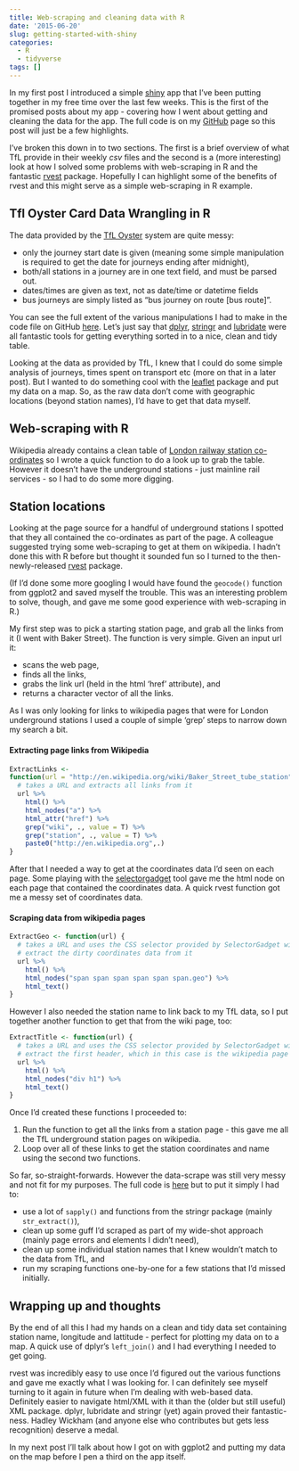```yaml
---
title: Web-scraping and cleaning data with R
date: '2015-06-20'
slug: getting-started-with-shiny
categories:
  - R
  - tidyverse
tags: []  
---
```


In my first post I introduced a simple [shiny](http://shiny.rstudio.com/) app that I've been putting together in my free time over the last few weeks. This is the first of the promised posts about my app - covering how I went about getting and cleaning the data for the app. The full code is on my [GitHub](https://github.com/Jim89/oyster) page so this post will just be a few highlights.

I've broken this down in to two sections. The first is a brief overview of what TfL provide in their weekly _csv_ files and the second is a (more interesting) look at how I solved some problems with web-scraping in R and the fantastic [rvest](http://blog.rstudio.org/2014/11/24/rvest-easy-web-scraping-with-r/) package. Hopefully I can highlight some of the benefits of rvest and this might serve as a simple web-scraping in R example.

## Tfl Oyster Card Data Wrangling in R

The data provided by the [TfL Oyster](https://tfl.gov.uk/fares-and-payments/oyster) system are quite messy:

* only the journey start date is given (meaning some simple manipulation is required to get the date for journeys ending after midnight),
* both/all stations in a journey are in one text field, and must be parsed out.
* dates/times are given as text, not as date/time or datetime fields
* bus journeys are simply listed as "bus journey on route [bus route]".


You can see the full extent of the various manipulations I had to make in the code file on GitHub [here](https://github.com/Jim89/oyster/blob/master/gettingAndCleaning/01_oysterData.R). Let's just say that [dplyr](http://cran.rstudio.com/web/packages/dplyr/vignettes/introduction.html), [stringr](http://blog.rstudio.org/2015/05/05/stringr-1-0-0/) and [lubridate](http://cran.r-project.org/web/packages/lubridate/vignettes/lubridate.html) were all fantastic tools for getting everything sorted in to a nice, clean and tidy table.

Looking at the data as provided by TfL, I knew that I could do some simple analysis of journeys, times spent on transport etc (more on that in a later post). But I wanted to do something cool with the [leaflet](https://rstudio.github.io/leaflet/) package and put my data on a map. So, as the raw data don't come with geographic locations (beyond station names), I'd have to get that data myself.

## Web-scraping with R

Wikipedia already contains a clean table of [London railway station co-ordinates](http://en.wikipedia.org/wiki/List_of_London_railway_stations) so I wrote a quick function to do a look up to grab the table. However it doesn't have the underground stations - just mainline rail services - so I had to do some more digging.

## Station locations

Looking at the page source for a handful of underground stations I spotted that they all contained the co-ordinates as part of the page. A colleague suggested trying some web-scraping to get at them on wikipedia. I hadn't done this with R before but thought it sounded fun so I turned to the then-newly-released [rvest](http://blog.rstudio.org/2014/11/24/rvest-easy-web-scraping-with-r/) package.

(If I'd done some more googling I would have found the `geocode()` function from ggplot2 and saved myself the trouble. This was an interesting problem to solve, though, and gave me some good experience with web-scraping in R.)

My first step was to pick a starting station page, and grab all the links from it (I went with Baker Street). The function is very simple. Given an input url it:

* scans the web page,
* finds all the links,
* grabs the link url (held in the html 'href' attribute), and
* returns a character vector of all the links.

As I was only looking for links to wikipedia pages that were for London underground stations I used a couple of simple 'grep' steps to narrow down my search a bit.

#### Extracting page links from Wikipedia

```r
ExtractLinks <-
function(url = "http://en.wikipedia.org/wiki/Baker_Street_tube_station") {
  # takes a URL and extracts all links from it
  url %>%
    html() %>%
    html_nodes("a") %>%
    html_attr("href") %>%
    grep("wiki", ., value = T) %>%
    grep("station", ., value = T) %>%
    paste0("http://en.wikipedia.org",.)
}
```

After that I needed a way to get at the coordinates data I'd seen on each page. Some playing with the [selectorgadget](http://selectorgadget.com/) tool gave me the html node on each page that contained the coordinates data. A quick rvest function got me a messy set of coordinates data.

#### Scraping data from wikipedia pages

```r
ExtractGeo <- function(url) {
  # takes a URL and uses the CSS selector provided by SelectorGadget widget to
  # extract the dirty coordinates data from it
  url %>%
    html() %>%
    html_nodes("span span span span span span.geo") %>%
    html_text()
}
```

However I also needed the station name to link back to my TfL data, so I put together another function to get that from the wiki page, too:

```r
ExtractTitle <- function(url) {
  # takes a URL and uses the CSS selector provided by SelectorGadget widget to
  # extract the first header, which in this case is the wikipedia page title
  url %>%
    html() %>%
    html_nodes("div h1") %>%
    html_text()
}
```

Once I'd created these functions I proceeded to:

1. Run the function to get all the links from a station page - this gave me all the TfL underground station pages on wikipedia.
2. Loop over all of these links to get the station coordinates and name using the second two functions.

So far, so-straight-forwards. However the data-scrape was still very messy and not fit for my purposes. The full code is [here](https://github.com/Jim89/oyster/blob/master/gettingAndCleaning/02_stationsData.R) but to put it simply I had to:

* use a lot of `sapply()` and functions from the stringr package (mainly `str_extract()`),
* clean up some guff I'd scraped as part of my wide-shot approach (mainly page errors and elements I didn't need),
* clean up some individual station names that I knew wouldn't match to the data from TfL, and
* run my scraping functions one-by-one for a few stations that I'd missed initially.


## Wrapping up and thoughts

By the end of all this I had my hands on a clean and tidy data set containing station name, longitude and lattitude - perfect for plotting my data on to a map. A quick use of dplyr's `left_join()` and I had everything I needed to get going. 

rvest was incredibly easy to use once I'd figured out the various functions and gave me exactly what I was looking for. I can definitely see myself turning to it again in future when I'm dealing with web-based data. Definitely easier to navigate html/XML with it than the (older but still useful) XML package. dplyr, lubridate and stringr (yet) again proved their fantastic-ness. Hadley Wickham (and anyone else who contributes but gets less recognition) deserve a medal.

In my next post I'll talk about how I got on with ggplot2 and putting my data on the map before I pen a third on the app itself.